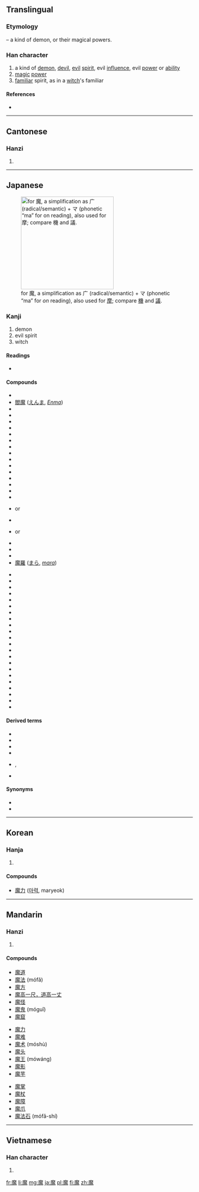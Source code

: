 ==Translingual==

===Etymology===
{{Han compound|麻|鬼|t2=demon|ls=psc|c1=p|c2=s}} – a kind of demon, or their magical powers.

===Han character===
{{Han char|rn=194|rad=鬼|as=11|sn=21|four=0021<sub>3</sub>|canj=戈金竹山戈 (ICHUI), 戈木竹山戈 (IDHUI), 戈木竹戈 (IDHI)|ids=⿸[[麻]][[鬼]]}}

# a kind of [[demon]], [[devil]], [[evil]] [[spirit]], evil [[influence]], evil [[power]] or [[ability]]
# [[magic]] [[power]]
# [[familiar]] spirit, as in a [[witch]]'s familiar

====References====
* {{Han ref|kx=1462.670|dkj=45906|dj=1997.020|hdz=74436.110|uh=9B54|ud=39764|bh=C55D|bd=50525}}

----

==Cantonese==

===Hanzi===
{{yue-hanzi|jyut=[[mo1]]|y=mo1}}

# {{defn|lang=yue|sort=鬼11}}

----

==Japanese==
[[File:RYAKUJI ma.png|thumb|right|250px|{{w|Ryakuji}} for 魔, a {{w|phono-semantic}} simplification as 广 (radical/semantic) + マ (phonetic “ma” for ''on'' reading), also used for [[摩#Japanese|摩]]; compare [[機#Japanese|機]] and [[議#Japanese|議]].]]

===Kanji===
{{ja-kanji|rs=鬼11|grade=c}}

# demon
# evil spirit
# witch

====Readings====
* {{ja-readings|on=[[ま]] (''[[ma]]''), [[ば]] (''[[ba]]'')|kun=[[まもの]] (''[[mamono]]'')}}

====Compounds====
{{der-top|Compounds}}
* {{l|ja|魔物|tr=[[まもの]], ''[[mamono]]''}}
* [[閻魔]] ([[えんま]], ''[[Enma]]'')
* {{l|ja|妖魔|tr=[[ようま]], ''[[yōma]]''}}
* {{l|ja|霊魔|tr=[[れいま]], ''[[reima]]''}}
* {{l|ja|邪魔|tr=[[じゃま]], ''[[jama]]''}}
* {{l|ja|魔鬼|tr=[[まき]], ''[[maki]]''}}
* {{l|ja|魔王|tr=[[まおう]], ''[[maō]]''}}
* {{l|ja|魔界|tr=[[まかい]], ''[[makai]]''}}
* {{l|ja|魔境|tr=[[まきょう]], ''[[makyō]]''}}
* {{l|ja|魔窟|tr=[[まくつ]], ''[[makutsu]]''}}
* {{l|ja|魔手|tr=[[ましゅ]], ''[[mashu]]''}}
* {{l|ja|邪魔|tr=[[じゃま]], ''[[jama]]''}}
* {{l|ja|魔性|tr=[[ましょう]], ''[[mashō]]''}}
* {{l|ja|悪魔|tr=[[あくま]], ''[[akuma]]''}}
* {{l|ja|悪魔主義|tr=[[あくましゅぎ]], ''[[akumashugi]]''}}
* {{l|ja|魔神|tr=[[まじん]], ''[[majin]]''}}
* {{l|ja|魔弾|tr=[[まだん]], ''[[madan]]''}}
* {{l|ja|魔酔}} or {{l|ja|魔睡|tr=[[ますい]], ''[[masui]]''}}
* {{l|ja|魔羅|tr=[[まら]], ''[[mara]]''}}
* {{l|ja|魔物}} or {{l|ja|魔者|tr=[[まもの]], ''[[mamono]]''}}
* {{l|ja|天魔|tr=[[てんま]], ''[[tenma]]''}}
* {{l|ja|病魔|tr=[[びょうま]], ''[[byōma]]''}}
* {{l|ja|水魔|tr=[[すいま]], ''[[suima]]''}}
* [[魔羅]] ([[まら]], ''[[mara]]'')
{{der-mid}}
* {{l|ja|魔幻|tr=[[まげん]], ''[[magen]]''}}
* {{l|ja|魔術|tr=[[まじゅつ]], ''[[majutsu]]''}}
* {{l|ja|魔術師|tr=[[まじゅつし]], ''[[majutsushi]]''}}
* {{l|ja|魔術士|tr=[[まじゅつし]], ''[[majutsushi]]''}}
* {{l|ja|魔道|tr=[[まどう]], ''[[madō]]''}}
* {{l|ja|魔道師|tr=[[まどうし]], ''[[madōshi]]''}}
* {{l|ja|魔道士|tr=[[まどうし]], ''[[madōshi]]''}}
* {{l|ja|魔導|tr=[[まどう]], ''[[madō]]''}}
* {{l|ja|魔導師|tr=[[まどうし]], ''[[madōshi]]''}}
* {{l|ja|魔導士|tr=[[まどうし]], ''[[madōshi]]''}}
* {{l|ja|魔法|tr=[[まほう]], ''[[mahō]]''}}
* {{l|ja|魔法円|tr=[[まほうえん]], ''[[mahōen]]''}}
* {{l|ja|魔法師|tr=[[まほうし]], ''[[mahōshi]]''}}
* {{l|ja|魔法士|tr=[[まほうし]], ''[[mahōshi]]''}}
* {{l|ja|魔人|tr=[[まじん]], ''[[majin]]''}}
* {{l|ja|魔女|tr=[[まじょ]], ''[[majo]]''}}
* {{l|ja|魔男|tr=[[まだん]], ''[[madan]]''}}
* {{l|ja|破魔|tr=[[はま]], ''[[hama]]''}}
* {{l|ja|祓魔|tr=[[ふつま]], ''[[futsuma]]''}}
* {{l|ja|魔力|tr=[[まりょく]], ''[[maryoku]]''}}
* {{l|ja|放火魔|tr=[[ほうかま]], ''[[hōkama]]''}}
* {{l|ja|魔法瓶|tr=[[まほうびん]], ''[[mahōbin]]''}}
{{bottom}}

====Derived terms====
* {{l|ja|使い魔|tr=[[つかいま]], ''[[tsukaima]]''}}
* {{l|ja|魔が差す|tr=[[まがさす]], ''[[ma ga sasu]]''}}
* {{l|ja|魔の海|tr=[[まのうみ]], ''[[Manoumi]]''}}
* {{l|ja|魔除け|tr=[[まよけ]], ''[[mayoke]]''}}
* {{l|ja|お邪魔虫}}, {{l|ja|御邪魔虫|tr=[[おじゃまむし]], ''[[ojamamushi]]''}}
* {{l|ja|誤魔化す|tr=[[ごまかす]], ''[[gomakasu]]''}}

====Synonyms====
* {{l|ja|鬼}}
* {{l|ja|妖}}

----

==Korean==

===Hanja===
{{ko-hanja|hangeul=마|eumhun=|rv=ma|mr=ma|y=ma}}

# {{defn|lang=ko|sort=鬼11}}

====Compounds====
* [[魔力]] ([[마력]], maryeok)

----

==Mandarin==

===Hanzi===
{{cmn-hanzi|pin=[[mó]] ([[mo2]])|wg=mo<sup>2</sup>}}

# {{defn|lang=cmn|sort=鬼11}}

====Compounds====
{{top3}}
* [[魔道]]
* [[魔法]] (mófǎ)
* [[魔方]]
* [[魔高一尺，道高一丈]]
* [[魔怪]]
* [[魔鬼]] (móguǐ)
* [[魔窟]]
{{mid3}}
* [[魔力]]
* [[魔难]]
* [[魔术]] (móshù)
* [[魔头]]
* [[魔王]] (mówáng)
* [[魔影]]
* [[魔芋]]
{{mid3}}
* [[魔掌]]
* [[魔杖]]
* [[魔障]]
* [[魔爪]]
* [[魔法石]] (mófǎ-shí)
{{bottom}}

----

==Vietnamese==

===Han character===
{{vi-hantu|[[ma]]|rs=鬼11}}

# {{defn|lang=vi|sort=鬼11}}

[[fr:魔]]
[[li:魔]]
[[mg:魔]]
[[ja:魔]]
[[pl:魔]]
[[fi:魔]]
[[zh:魔]]